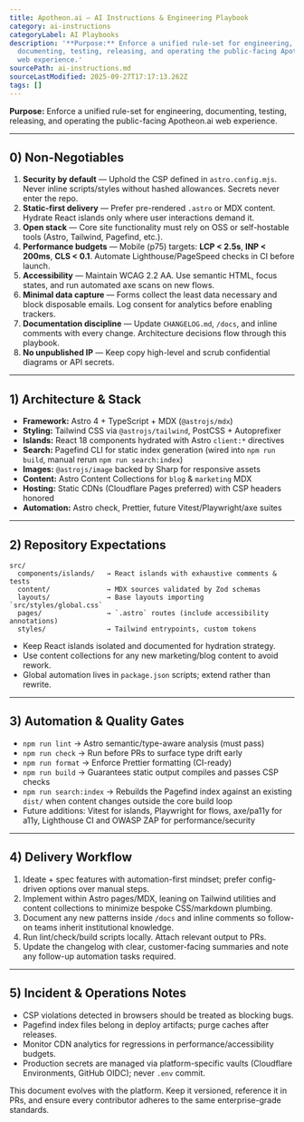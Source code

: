 ```yaml
---
title: Apotheon.ai — AI Instructions & Engineering Playbook
category: ai-instructions
categoryLabel: AI Playbooks
description: '**Purpose:** Enforce a unified rule-set for engineering,
  documenting, testing, releasing, and operating the public-facing Apotheon.ai
  web experience.'
sourcePath: ai-instructions.md
sourceLastModified: 2025-09-27T17:17:13.262Z
tags: []
---
```


**Purpose:** Enforce a unified rule-set for engineering, documenting, testing,
releasing, and operating the public-facing Apotheon.ai web experience.

---

## 0) Non-Negotiables

1. **Security by default** — Uphold the CSP defined in `astro.config.mjs`. Never
   inline scripts/styles without hashed allowances. Secrets never enter the repo.
2. **Static-first delivery** — Prefer pre-rendered `.astro` or MDX content.
   Hydrate React islands only where user interactions demand it.
3. **Open stack** — Core site functionality must rely on OSS or self-hostable
   tools (Astro, Tailwind, Pagefind, etc.).
4. **Performance budgets** — Mobile (p75) targets: **LCP < 2.5s**, **INP < 200ms**,
   **CLS < 0.1**. Automate Lighthouse/PageSpeed checks in CI before launch.
5. **Accessibility** — Maintain WCAG 2.2 AA. Use semantic HTML, focus states, and
   run automated axe scans on new flows.
6. **Minimal data capture** — Forms collect the least data necessary and block
   disposable emails. Log consent for analytics before enabling trackers.
7. **Documentation discipline** — Update `CHANGELOG.md`, `/docs`, and inline
   comments with every change. Architecture decisions flow through this playbook.
8. **No unpublished IP** — Keep copy high-level and scrub confidential diagrams
   or API secrets.

---

## 1) Architecture & Stack

- **Framework:** Astro 4 + TypeScript + MDX (`@astrojs/mdx`)
- **Styling:** Tailwind CSS via `@astrojs/tailwind`, PostCSS + Autoprefixer
- **Islands:** React 18 components hydrated with Astro `client:*` directives
- **Search:** Pagefind CLI for static index generation (wired into `npm run build`, manual rerun `npm run search:index`)
- **Images:** `@astrojs/image` backed by Sharp for responsive assets
- **Content:** Astro Content Collections for `blog` & `marketing` MDX
- **Hosting:** Static CDNs (Cloudflare Pages preferred) with CSP headers honored
- **Automation:** Astro check, Prettier, future Vitest/Playwright/axe suites

---

## 2) Repository Expectations

```
src/
  components/islands/   → React islands with exhaustive comments & tests
  content/              → MDX sources validated by Zod schemas
  layouts/              → Base layouts importing `src/styles/global.css`
  pages/                → `.astro` routes (include accessibility annotations)
  styles/               → Tailwind entrypoints, custom tokens
```

- Keep React islands isolated and documented for hydration strategy.
- Use content collections for any new marketing/blog content to avoid rework.
- Global automation lives in `package.json` scripts; extend rather than rewrite.

---

## 3) Automation & Quality Gates

- `npm run lint` → Astro semantic/type-aware analysis (must pass)
- `npm run check` → Run before PRs to surface type drift early
- `npm run format` → Enforce Prettier formatting (CI-ready)
- `npm run build` → Guarantees static output compiles and passes CSP checks
- `npm run search:index` → Rebuilds the Pagefind index against an existing
  `dist/` when content changes outside the core build loop
- Future additions: Vitest for islands, Playwright for flows, axe/pa11y for a11y,
  Lighthouse CI and OWASP ZAP for performance/security

---

## 4) Delivery Workflow

1. Ideate + spec features with automation-first mindset; prefer config-driven
   options over manual steps.
2. Implement within Astro pages/MDX, leaning on Tailwind utilities and content
   collections to minimize bespoke CSS/markdown plumbing.
3. Document any new patterns inside `/docs` and inline comments so follow-on
   teams inherit institutional knowledge.
4. Run lint/check/build scripts locally. Attach relevant output to PRs.
5. Update the changelog with clear, customer-facing summaries and note any
   follow-up automation tasks required.

---

## 5) Incident & Operations Notes

- CSP violations detected in browsers should be treated as blocking bugs.
- Pagefind index files belong in deploy artifacts; purge caches after releases.
- Monitor CDN analytics for regressions in performance/accessibility budgets.
- Production secrets are managed via platform-specific vaults (Cloudflare
  Environments, GitHub OIDC); never `.env` commit.

This document evolves with the platform. Keep it versioned, reference it in PRs,
and ensure every contributor adheres to the same enterprise-grade standards.
